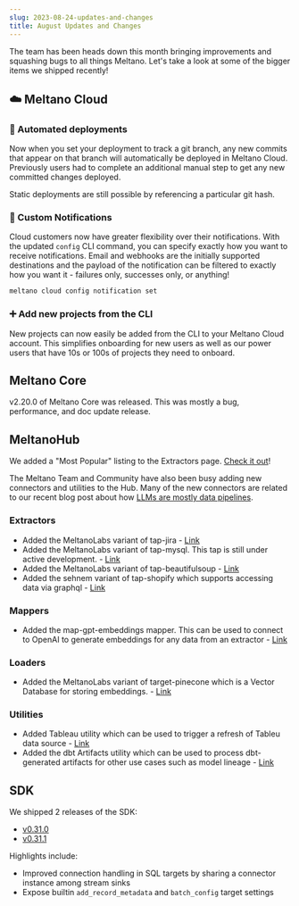 ```yaml
---
slug: 2023-08-24-updates-and-changes
title: August Updates and Changes
---
```


The team has been heads down this month bringing improvements and squashing bugs to all things Meltano.
Let's take a look at some of the bigger items we shipped recently!

## ☁️ Meltano Cloud

### 🚀 Automated deployments

Now when you set your deployment to track a git branch, any new commits that appear on that branch will automatically be deployed in Meltano Cloud.
Previously users had to complete an additional manual step to get any new committed changes deployed.

Static deployments are still possible by referencing a particular git hash.

### 🚨 Custom Notifications

Cloud customers now have greater flexibility over their notifications.
With the updated `config` CLI command, you can specify exactly how you want to receive notifications.
Email and webhooks are the initially supported destinations and the payload of the notification can be filtered to exactly how you want it - failures only, successes only, or anything!

```bash
meltano cloud config notification set
```

### ➕ Add new projects from the CLI

New projects can now easily be added from the CLI to your Meltano Cloud account.
This simplifies onboarding for new users as well as our power users that have 10s or 100s of projects they need to onboard.


## Meltano Core

v2.20.0 of Meltano Core was released. This was mostly a bug, performance, and doc update release.

## MeltanoHub

We added a "Most Popular" listing to the Extractors page. [Check it out](https://hub.meltano.com/extractors)!

The Meltano Team and Community have also been busy adding new connectors and utilities to the Hub.
Many of the new connectors are related to our recent blog post about how [LLMs are mostly data pipelines](https://meltano.com/blog/llm-apps-are-mostly-data-pipelines/).

### Extractors

- Added the MeltanoLabs variant of tap-jira - [Link](https://github.com/MeltanoLabs/tap-jira)
- Added the MeltanoLabs variant of tap-mysql. This tap is still under active development. - [Link](https://hub.meltano.com/extractors/tap-mysql--meltanolabs/)
- Added the MeltanoLabs variant of tap-beautifulsoup - [Link](https://hub.meltano.com/extractors/tap-beautifulsoup)
- Added the sehnem variant of tap-shopify which supports accessing data via graphql - [Link](https://hub.meltano.com/extractors/tap-shopify--sehnem/)


### Mappers

- Added the map-gpt-embeddings mapper. This can be used to connect to OpenAI to generate embeddings for any data from an extractor - [Link](https://hub.meltano.com/mappers/map-gpt-embeddings)


### Loaders

- Added the MeltanoLabs variant of target-pinecone which is a Vector Database for storing embeddings. - [Link](https://hub.meltano.com/loaders/target-pinecone)

### Utilities

- Added Tableau utility which can be used to trigger a refresh of Tableu data source - [Link](https://hub.meltano.com/utilities/tableau)
- Added the dbt Artifacts utility which can be used to process dbt-generated artifacts for other use cases such as model lineage - [Link](https://hub.meltano.com/utilities/dbt-artifacts)


## SDK

We shipped 2 releases of the SDK:

- [v0.31.0](https://github.com/meltano/sdk/releases/tag/v0.31.0)
- [v0.31.1](https://github.com/meltano/sdk/releases/tag/v0.31.1)

Highlights include:

* Improved connection handling in SQL targets by sharing a connector instance among stream sinks
* Expose builtin `add_record_metadata` and `batch_config` target settings
